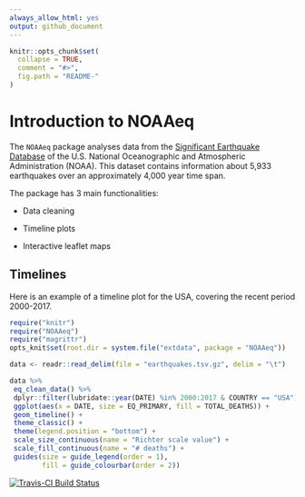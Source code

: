 ```yaml
---
always_allow_html: yes
output: github_document
---
```


<!-- README.md is generated from README.Rmd. Please edit that file -->

```r
knitr::opts_chunk$set(
  collapse = TRUE,
  comment = "#>",
  fig.path = "README-"
)
```

# Introduction to NOAAeq

The `NOAAeq` package analyses data from the [Significant Earthquake Database](https://www.ngdc.noaa.gov/nndc/struts/form?t=101650&s=1&d=1) of the U.S. National Oceanographic and Atmospheric Administration (NOAA). This dataset contains information about 5,933 earthquakes over an approximately 4,000 year time span.

The package has 3 main functionalities:

* Data cleaning

* Timeline plots

* Interactive leaflet maps

## Timelines

Here is an example of a timeline plot for the USA, covering the recent period 2000-2017.

```r
require("knitr")
require("NOAAeq")
require("magrittr")
opts_knit$set(root.dir = system.file("extdata", package = "NOAAeq"))
```

```r
data <- readr::read_delim(file = "earthquakes.tsv.gz", delim = "\t")
```

```r
data %>%
 eq_clean_data() %>%
 dplyr::filter(lubridate::year(DATE) %in% 2000:2017 & COUNTRY == "USA") %>%
 ggplot(aes(x = DATE, size = EQ_PRIMARY, fill = TOTAL_DEATHS)) +
 geom_timeline() +
 theme_classic() +
 theme(legend.position = "bottom") +
 scale_size_continuous(name = "Richter scale value") +
 scale_fill_continuous(name = "# deaths") +
 guides(size = guide_legend(order = 1),
        fill = guide_colourbar(order = 2))
```

[![Travis-CI Build Status](https://travis-ci.org/la-sch/NOAAeq.svg?branch=master)](https://travis-ci.org/la-sch/NOAAeq)
